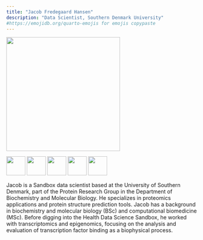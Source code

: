 ```yaml
---
title: "Jacob Fredegaard Hansen"
description: "Data Scientist, Southern Denmark University"
#https://emojidb.org/quarto-emojis for emojis copypaste
---
```


![](jaCob.jpg){width=300}

[![](LinkedIN.png){width=50}](https://www.linkedin.com/in/jacobfh)   [![](Github_black.png){width=50}](https://github.com/jacobfh1)   [![](Outlook.png){width=50}](jfredegaard@bmb.sdu.dk?subject=Test)   [![](mapPin.png){width=50}](https://www.sdu.dk/en/forskning/biomedical-ms)   [![](www.png){width=50}](https://jacobfh.com/)   

Jacob is a Sandbox data scientist based at the University of Southern Denmark, part of the Protein Research Group in the Department of Biochemistry and Molecular Biology. He specializes in proteomics applications and protein structure prediction tools. Jacob has a background in biochemistry and molecular biology (BSc) and computational biomedicine (MSc). Before digging into the Health Data Science Sandbox, he worked with transcriptomics and epigenomics, focusing on the analysis and evaluation of transcription factor binding as a biophysical process.
